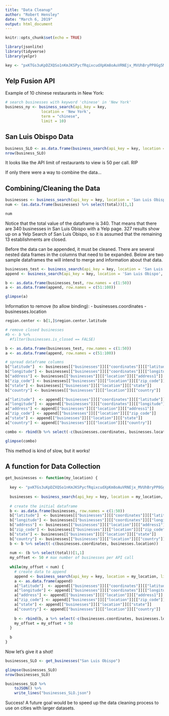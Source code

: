 ```yaml
---
title: "Data Cleanup"
author: "Robert Hensley"
date: "March 6, 2019"
output: html_document
---
```


```r
knitr::opts_chunk$set(echo = TRUE)
```

```r
library(jsonlite)
library(tidyverse)
library(yelpr)

key <- "pxKTGs3uKpDZXQSo1nKmJKSPycfRqixcudXpKm8oAuVRNEjx_MVUhBryPP8Gg5MgPn6Cl28RO6dfRNFrh3jNQVdcDxu-uNI5IUT7-phwJPiOW2L2D2cRrEtIXJyAXHYx"

```

## Yelp Fusion API

Example of 10 chinese restaurants in New York:

```r
# search businesses with keyword 'chinese' in 'New York'
business_ny <- business_search(api_key = key,
                location = 'New York',
                term = "chinese",
                limit = 10)
```

## San Luis Obispo Data

```r
business_SLO <- as.data.frame(business_search(api_key = key, location = 'San Luis Obispo', limit = 50))
nrow(business_SLO)
```

It looks like the API limit of restaurants to view is 50 per call. RIP

If only there were a way to combine the data...

## Combining/Cleaning the Data

```r
businesses <- business_search(api_key = key, location = 'San Luis Obispo', limit = 50)
num <- (as.data.frame(businesses) %>% select(total))[1,1]

num
```

Notice that the total value of the dataframe is 340. That means that there are 340 businesses in San Luis Obispo with a Yelp page. 327 results show up on a Yelp Search of San Luis Obispo, so it is assumed that the remaining 13 establishments are closed. 

Before the data can be appended, it must be cleaned. There are several nested data frames in the columns that need to be expanded. Below are two sample dataframes the will intend to merge and information about that data.

```r
businesses_test <- business_search(api_key = key, location = 'San Luis Obispo', limit = 50)
append <- business_search(api_key = key, location = 'San Luis Obispo', limit = 50, offset = 50)

b <- as.data.frame(businesses_test, row.names = c(1:50))
a <- as.data.frame(append, row.names = c(51:100))

glimpse(a)
```

Information to remove (to allow binding):
- businesses.coordinates
- businesses.location

```r
region.center <- b[1,]$region.center.latitude

# remove closed businesses
#b <- b %>%
  #filter(businesses.is_closed == FALSE)

b <- as.data.frame(businesses_test, row.names = c(1:50))
a <- as.data.frame(append, row.names = c(51:100))

# spread dataframe columns
b["latitude"]  <- businesses[["businesses"]][["coordinates"]][["latitude"]]
b["longitude"] <- businesses[["businesses"]][["coordinates"]][["longitude"]]
b["address"] <- businesses[["businesses"]][["location"]][["address1"]]
b["zip_code"] <- businesses[["businesses"]][["location"]][["zip_code"]]
b["state"] <- businesses[["businesses"]][["location"]][["state"]]
b["country"] <- businesses[["businesses"]][["location"]][["country"]]

a["latitude"]  <- append[["businesses"]][["coordinates"]][["latitude"]]
a["longitude"] <- append[["businesses"]][["coordinates"]][["longitude"]]
a["address"] <- append[["businesses"]][["location"]][["address1"]]
a["zip_code"] <- append[["businesses"]][["location"]][["zip_code"]]
a["state"] <- append[["businesses"]][["location"]][["state"]]
a["country"] <- append[["businesses"]][["location"]][["country"]]

combo <- rbind(b %>% select(-c(businesses.coordinates, businesses.location)), a %>% select(-c(businesses.coordinates, businesses.location)))

glimpse(combo)

```

This method is kind of slow, but it works!

## A function for Data Collection

```r
get_businesses <- function(my_location) {
  
  key <- "pxKTGs3uKpDZXQSo1nKmJKSPycfRqixcudXpKm8oAuVRNEjx_MVUhBryPP8Gg5MgPn6Cl28RO6dfRNFrh3jNQVdcDxu-uNI5IUT7-phwJPiOW2L2D2cRrEtIXJyAXHYx"
  
  businesses <- business_search(api_key = key, location = my_location, limit = 50)
  
  # create the initial dataframe
  b <- as.data.frame(businesses, row.names = c(1:50))
  b["latitude"]  <- businesses[["businesses"]][["coordinates"]][["latitude"]]
  b["longitude"] <- businesses[["businesses"]][["coordinates"]][["longitude"]]
  b["address"] <- businesses[["businesses"]][["location"]][["address1"]]
  b["zip_code"] <- businesses[["businesses"]][["location"]][["zip_code"]]
  b["state"] <- businesses[["businesses"]][["location"]][["state"]]
  b["country"] <- businesses[["businesses"]][["location"]][["country"]]
  b <- b %>% select(-c(businesses.coordinates, businesses.location))
  
  num <- (b %>% select(total))[1,1]
  my_offset <- 50 # max number of businesses per API call
  
  while(my_offset < num) {
    # create data to append
    append <- business_search(api_key = key, location = my_location, limit = 50, offset = my_offset)
    a <- as.data.frame(append)
    a["latitude"]  <- append[["businesses"]][["coordinates"]][["latitude"]]
    a["longitude"] <- append[["businesses"]][["coordinates"]][["longitude"]]
    a["address"] <- append[["businesses"]][["location"]][["address1"]]
    a["zip_code"] <- append[["businesses"]][["location"]][["zip_code"]]
    a["state"] <- append[["businesses"]][["location"]][["state"]]
    a["country"] <- append[["businesses"]][["location"]][["country"]]
    
    b <- rbind(b, a %>% select(-c(businesses.coordinates, businesses.location)))
    my_offset = my_offset + 50
  }
  
  b
}
```

Now let's give it a shot!

```r
businesses_SLO <- get_businesses("San Luis Obispo")
```

```r
glimpse(businesses_SLO)
nrow(businesses_SLO)

businesses_SLO %>% 
    toJSON() %>%
    write_lines("businesses_SLO.json")
```

Success! A future goal would be to speed up the data cleaning process to use on cities with larger datasets.


